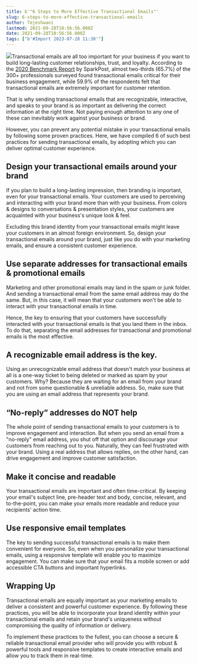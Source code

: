 ```yaml
---
title: b'"6 Steps to More Effective Transactional Emails"'
slug: 6-steps-to-more-effective-transactional-emails
author: Tejeshwani
lastmod: 2021-09-28T10:56:56.000Z
date: 2021-09-28T10:56:56.000Z
tags: ["b'#Import 2023-07-28 11:30'"]
---
```


![](https://images-msg91.s3.ap-south-1.amazonaws.com/2021/09/Group-18407.png)Transactional emails are all too important for your business if you want to build long-lasting customer relationships, trust, and loyalty. According to the [2020 Benchmark Report](https://pages.sparkpost.com/transactional-benchmark-report.html) by SparkPost, almost two-thirds (65.7%) of the 300+ professionals surveyed found transactional emails critical for their business engagement, while 59.9% of the respondents felt that transactional emails are extremely important for customer retention.

That is why sending transactional emails that are recognizable, interactive, and speaks to your brand is as important as delivering the correct information at the right time. Not paying enough attention to any one of these can inevitably work against your business or brand.

However, you can prevent any potential mistake in your transactional emails by following some proven practices. Here, we have compiled 6 of such best practices for sending transactional emails, by adopting which you can deliver optimal customer experience.

Design your transactional emails around your brand
--------------------------------------------------

If you plan to build a long-lasting impression, then branding is important, even for your transactional emails. Your customers are used to perceiving and interacting with your brand more than with your business. From colors & designs to conversations & presentation styles, your customers are acquainted with your business's unique look & feel. 

Excluding this brand identity from your transactional emails might leave your customers in an almost foreign environment. So, design your transactional emails around your brand, just like you do with your marketing emails, and ensure a consistent customer experience.

Use separate addresses for transactional emails & promotional emails
--------------------------------------------------------------------

Marketing and other promotional emails may land in the spam or junk folder. And sending a transactional email from the same email address may do the same. But, in this case, it will mean that your customers won't be able to interact with your transactional emails in time. 

Hence, the key to ensuring that your customers have successfully interacted with your transactional emails is that you land them in the inbox. To do that, separating the email addresses for transactional and promotional emails is the most effective.

A recognizable email address is the key.
----------------------------------------

Using an unrecognizable email address that doesn't match your business at all is a one-way ticket to being deleted or marked as spam by your customers. Why? Because they are waiting for an email from your brand and not from some questionable & unreliable address. So, make sure that you are using an email address that represents your brand.

“No-reply” addresses do NOT help
--------------------------------

The whole point of sending transactional emails to your customers is to improve engagement and interaction. But when you send an email from a "no-reply" email address, you shut off that option and discourage your customers from reaching out to you. Naturally, they can feel frustrated with your brand. Using a real address that allows replies, on the other hand, can drive engagement and improve customer satisfaction.

Make it concise and readable
----------------------------

Your transactional emails are important and often time-critical. By keeping your email's subject line, pre-header text and body, concise, relevant, and to-the-point, you can make your emails more readable and reduce your recipients' action time.

Use responsive email templates
------------------------------

The key to sending successful transactional emails is to make them convenient for everyone. So, even when you personalize your transactional emails, using a responsive template will enable you to maximize engagement. You can make sure that your email fits a mobile screen or add accessible CTA buttons and important hyperlinks.

Wrapping Up
-----------

Transactional emails are equally important as your marketing emails to deliver a consistent and powerful customer experience. By following these practices, you will be able to incorporate your brand identity within your transactional emails and retain your brand's uniqueness without compromising the quality of information or delivery. 

To implement these practices to the fullest, you can choose a secure & reliable transactional email provider who will provide you with robust & powerful tools and responsive templates to create interactive emails and allow you to track them in real-time.

